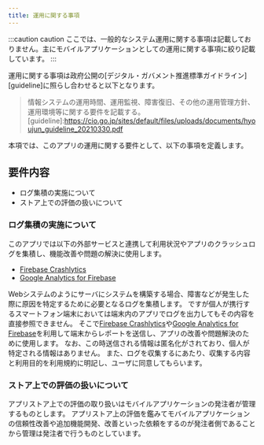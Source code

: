 ```yaml
---
title: 運用に関する事項
---
```


:::caution caution
ここでは、一般的なシステム運用に関する事項は記載しておりません。主にモバイルアプリケーションとしての運用に関する事項に絞り記載しています。
:::

運用に関する事項は政府公開の[デジタル・ガバメント推進標準ガイドライン][guideline]に照らし合わせると以下となります。
>情報システムの運用時間、運用監視、障害復旧、その他の運用管理方針、運用環境等に関する要件を記載する。
[guideline]:<https://cio.go.jp/sites/default/files/uploads/documents/hyoujun_guideline_20210330.pdf>

本項では、このアプリの運用に関する要件として、以下の事項を定義します。

## 要件内容

- ログ集積の実施について
- ストア上での評価の扱いについて

### ログ集積の実施について

このアプリでは以下の外部サービスと連携して利用状況やアプリのクラッシュログを集積し、機能改善や問題の解決に使用します。

- [Firebase Crashlytics][Crashlytics]
- [Google Analytics for Firebase][Analytics]

Webシステムのようにサーバにシステムを構築する場合、障害などが発生した際に原因を特定するために必要となるログを集積します。
ですが個人が携行するスマートフォン端末においては端末内のアプリでログを出力してもその内容を直接参照できません。
そこで[Firebase Crashlytics][Crashlytics]や[Google Analytics for Firebase][Analytics]を利用して端末からレポートを送信し、アプリの改善や問題解決のために使用します。
なお、この時送信される情報は匿名化がされており、個人が特定される情報はありません。
また、ログを収集するにあたり、収集する内容と利用目的を利用規約に明記し、ユーザに同意してもらいます。

[Crashlytics]:https://firebase.google.com/products/crashlytics?hl=ja
[Analytics]:https://firebase.google.com/products/analytics?hl=ja

### ストア上での評価の扱いについて

アプリストア上での評価の取り扱いはモバイルアプリケーションの発注者が管理するものとします。
アプリストア上の評価を鑑みてモバイルアプリケーションの信頼性改善や追加機能開発、改善といった依頼をするのが発注者側であることから管理は発注者で行うものとしています。
